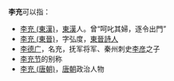 '''李充'''可以指：
* [[李充_(東漢)|李充 (東漢)]]，[[東漢|東漢]]人。曾“呵叱其婦，逐令出門”
* [[李充_(東晉)|李充 (東晉)]]，字弘度，[[東晉|東晉]][[詩人|詩人]]
* [[李德广|李德广]]，名充，抚军将军、秦州刺史[[李彦|李彦]]之子
* [[李充节|李充节]]的别称
* [[李充_(唐朝)|李充 (唐朝)]]，[[唐朝|唐朝]]政治人物

{{disambig|C充|Cat=二字李姓人名消歧义}}